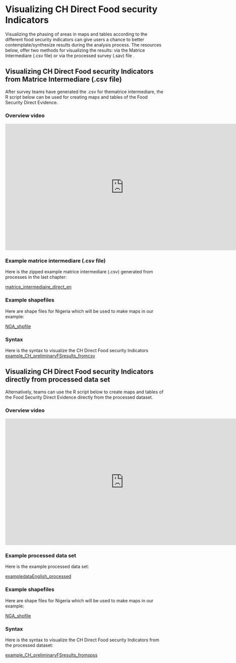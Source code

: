 # Visualizing CH Direct Food security Indicators

Visualizing the phasing of areas in maps and tables  according to the different food security indicators can give users a chance to better contemplate/synthesize results during the analysis process.  The resources below, offer two methods for visualizing the results: via the Matrice Intermediare (.csv file) or via the processed survey (.sav) file .

## Visualizing CH Direct Food security Indicators from Matrice Intermediare (.csv file)

After survey teams have generated the .csv for thematrice intermediare, the R script below can be used for creating maps and tables of the Food Security Direct Evidence.

### Overview video 

<iframe width="750" height="400" src="https://www.youtube.com/embed/BdORJYlOEQU" frameborder="0" allowfullscreen></iframe>


### Example matrice intermediare (.csv file)

Here is the zipped example matrice intermediare (.csv) generated from processes in the last chapter:

[matrice_intermediaire_direct_en](https://github.com/WFP-VAM/RBD_FS_CH_guide_EN/blob/master/example_datasets/matrice_intermediaire_direct_en.zip?raw=true) 

### Example shapefiles 

Here are shape files for Nigeria which will be used to make maps in our example:

[NGA_shpfile](https://github.com/WFP-VAM/RBD_FS_CH_guide_EN/blob/master/example_datasets/NGA_shpfile.zip?raw=true) 


### Syntax

Here is the syntax to visualize the CH Direct Food security Indicators
[example_CH_preliminaryFSresults_fromcsv](https://github.com/WFP-VAM/RBD_FS_CH_guide_EN/blob/master/syntax/example_CH_preliminaryFSresults_fromcsv.zip?raw=true) 


## Visualizing CH Direct Food security Indicators directly from processed data set 

Alternatively, teams can use the R script below to create maps and tables of the Food Security Direct Evidence directly from the processed dataset.  


### Overview video 

<iframe width="750" height="400" src="https://www.youtube.com/embed/SStPXUETQxY" frameborder="0" allowfullscreen></iframe>

### Example processed data set

Here is the example processed data set:

[exampledataEnglish_processed](https://github.com/WFP-VAM/RBD_FS_CH_guide_EN/blob/master/example_datasets/exampledataEnglish_processed.sav?raw=true) 


### Example shapefiles 

Here are shape files for Nigeria which will be used to make maps in our example:

[NGA_shpfile](https://github.com/WFP-VAM/RBD_FS_CH_guide_EN/blob/master/example_datasets/NGA_shpfile.zip?raw=true) 

### Syntax

Here is the syntax to visualize the CH Direct Food security Indicators from the processed dataset:

[example_CH_preliminaryFSresults_fromspss](https://github.com/WFP-VAM/RBD_FS_CH_guide_EN/blob/master/syntax/example_CH_preliminaryFSresults_fromspss.zip?raw=true) 





